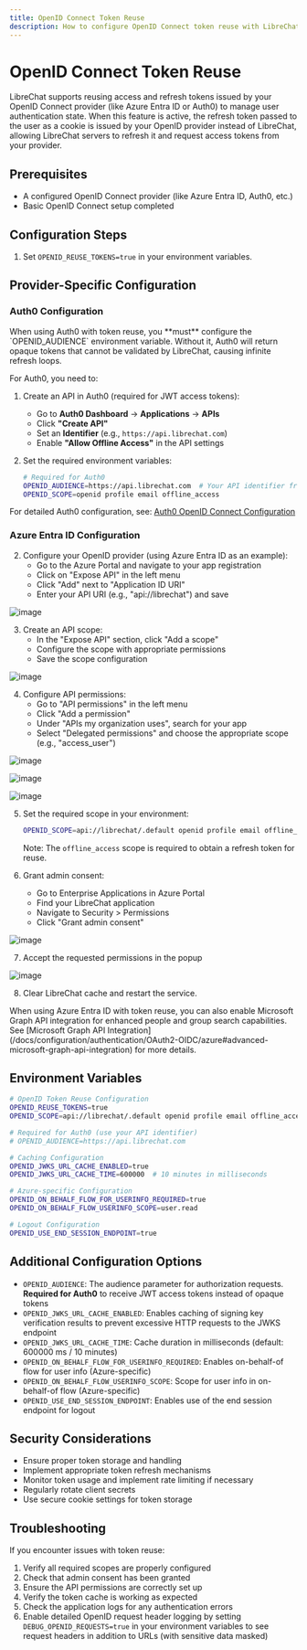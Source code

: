 ```yaml
---
title: OpenID Connect Token Reuse
description: How to configure OpenID Connect token reuse with LibreChat
---
```


# OpenID Connect Token Reuse

LibreChat supports reusing access and refresh tokens issued by your OpenID Connect provider (like Azure Entra ID or Auth0) to manage user authentication state. When this feature is active, the refresh token passed to the user as a cookie is issued by your OpenID provider instead of LibreChat, allowing LibreChat servers to refresh it and request access tokens from your provider.

## Prerequisites

- A configured OpenID Connect provider (like Azure Entra ID, Auth0, etc.)
- Basic OpenID Connect setup completed

## Configuration Steps

1. Set `OPENID_REUSE_TOKENS=true` in your environment variables.

## Provider-Specific Configuration

### Auth0 Configuration

<Callout type="warning" title="Important for Auth0">
When using Auth0 with token reuse, you **must** configure the `OPENID_AUDIENCE` environment variable. Without it, Auth0 will return opaque tokens that cannot be validated by LibreChat, causing infinite refresh loops.
</Callout>

For Auth0, you need to:

1. Create an API in Auth0 (required for JWT access tokens):
   - Go to **Auth0 Dashboard** → **Applications** → **APIs**
   - Click **"Create API"**
   - Set an **Identifier** (e.g., `https://api.librechat.com`)
   - Enable **"Allow Offline Access"** in the API settings

2. Set the required environment variables:
   ```bash filename=".env"
   # Required for Auth0
   OPENID_AUDIENCE=https://api.librechat.com  # Your API identifier from Auth0
   OPENID_SCOPE=openid profile email offline_access
   ```

For detailed Auth0 configuration, see: [Auth0 OpenID Connect Configuration](/docs/configuration/authentication/OAuth2-OIDC/auth0)

### Azure Entra ID Configuration

2. Configure your OpenID provider (using Azure Entra ID as an example):
   - Go to the Azure Portal and navigate to your app registration
   - Click on "Expose API" in the left menu
   - Click "Add" next to "Application ID URI"
   - Enter your API URI (e.g., "api://librechat") and save

![image](https://github.com/user-attachments/assets/95bcd3ef-ed54-4002-9c74-a98d15673e71)

3. Create an API scope:
   - In the "Expose API" section, click "Add a scope"
   - Configure the scope with appropriate permissions
   - Save the scope configuration

![image](https://github.com/user-attachments/assets/6f7a7170-92cd-4816-a1a8-dcacb592c893)

4. Configure API permissions:
   - Go to "API permissions" in the left menu
   - Click "Add a permission"
   - Under "APIs my organization uses", search for your app
   - Select "Delegated permissions" and choose the appropriate scope (e.g., "access_user")

![image](https://github.com/user-attachments/assets/d0b23d65-ae39-4eb8-9f4d-97f18c627045)

![image](https://github.com/user-attachments/assets/67d09375-5b80-45e2-89e6-3bd0a00288e4)

![image](https://github.com/user-attachments/assets/1f85ae5e-4be2-4a68-b663-4152f32fa108)

5. Set the required scope in your environment:
   ```bash filename=".env"
   OPENID_SCOPE=api://librechat/.default openid profile email offline_access
   ```
   Note: The `offline_access` scope is required to obtain a refresh token for reuse.

6. Grant admin consent:
   - Go to Enterprise Applications in Azure Portal
   - Find your LibreChat application
   - Navigate to Security > Permissions
   - Click "Grant admin consent"

![image](https://github.com/user-attachments/assets/d3a8b1f3-0f0a-4a90-92d9-9df91e665c8d)

7. Accept the requested permissions in the popup

![image](https://github.com/user-attachments/assets/cc3eb15a-994e-49fb-b212-f94260d787d3)

8. Clear LibreChat cache and restart the service.

<Callout type="info" title="Microsoft Graph API Integration">
When using Azure Entra ID with token reuse, you can also enable Microsoft Graph API integration for enhanced people and group search capabilities. See [Microsoft Graph API Integration](/docs/configuration/authentication/OAuth2-OIDC/azure#advanced-microsoft-graph-api-integration) for more details.
</Callout>

## Environment Variables

```bash filename=".env"
# OpenID Token Reuse Configuration
OPENID_REUSE_TOKENS=true
OPENID_SCOPE=api://librechat/.default openid profile email offline_access

# Required for Auth0 (use your API identifier)
# OPENID_AUDIENCE=https://api.librechat.com

# Caching Configuration
OPENID_JWKS_URL_CACHE_ENABLED=true
OPENID_JWKS_URL_CACHE_TIME=600000  # 10 minutes in milliseconds

# Azure-specific Configuration
OPENID_ON_BEHALF_FLOW_FOR_USERINFO_REQUIRED=true
OPENID_ON_BEHALF_FLOW_USERINFO_SCOPE=user.read

# Logout Configuration
OPENID_USE_END_SESSION_ENDPOINT=true
```

## Additional Configuration Options

- `OPENID_AUDIENCE`: The audience parameter for authorization requests. **Required for Auth0** to receive JWT access tokens instead of opaque tokens
- `OPENID_JWKS_URL_CACHE_ENABLED`: Enables caching of signing key verification results to prevent excessive HTTP requests to the JWKS endpoint
- `OPENID_JWKS_URL_CACHE_TIME`: Cache duration in milliseconds (default: 600000 ms / 10 minutes)
- `OPENID_ON_BEHALF_FLOW_FOR_USERINFO_REQUIRED`: Enables on-behalf-of flow for user info (Azure-specific)
- `OPENID_ON_BEHALF_FLOW_USERINFO_SCOPE`: Scope for user info in on-behalf-of flow (Azure-specific)
- `OPENID_USE_END_SESSION_ENDPOINT`: Enables use of the end session endpoint for logout

## Security Considerations

- Ensure proper token storage and handling
- Implement appropriate token refresh mechanisms
- Monitor token usage and implement rate limiting if necessary
- Regularly rotate client secrets
- Use secure cookie settings for token storage

## Troubleshooting

If you encounter issues with token reuse:

1. Verify all required scopes are properly configured
2. Check that admin consent has been granted
3. Ensure the API permissions are correctly set up
4. Verify the token cache is working as expected
5. Check the application logs for any authentication errors
6. Enable detailed OpenID request header logging by setting `DEBUG_OPENID_REQUESTS=true` in your environment variables to see request headers in addition to URLs (with sensitive data masked) 